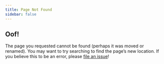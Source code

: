 ```yaml
---
title: Page Not Found
sidebar: false
---
```


:::{.callout-warning appearance="simple"}

## Oof!

The page you requested cannot be found (perhaps it was moved or renamed).
You may want to try searching to find the page's new location. If you believe this to be an error, please 
[file an issue](https://github.com/cadojo/loopy.software/issues/new)!

:::
